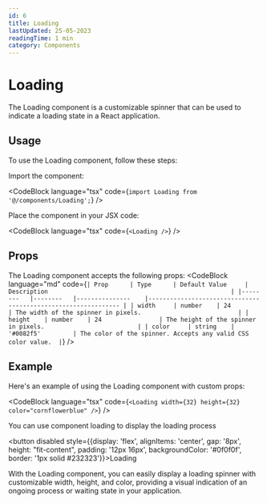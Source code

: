 ```yaml
---
id: 6
title: Loading
lastUpdated: 25-05-2023
readingTime: 1 min
category: Components
---
```



# Loading
The Loading component is a customizable spinner that can be used to indicate a loading state in a React application.

## Usage
To use the Loading component, follow these steps:

Import the component:

<CodeBlock language="tsx" code={`import Loading from '@/components/Loading';`} />

Place the component in your JSX code:

<CodeBlock language="tsx" code={`<Loading />`} />
<br />
<Loading />

## Props

The Loading component accepts the following props:
<CodeBlock language="md" code={`| Prop   	| Type   	| Default Value 	| Description                                                  	|
|--------	|--------	|---------------	|--------------------------------------------------------------	|
| width  	| number 	| 24            	| The width of the spinner in pixels.                          	|
| height 	| number 	| 24            	| The height of the spinner in pixels.                         	|
| color  	| string 	| '#0082f5'     	| The color of the spinner. Accepts any valid CSS color value. 	|`} />

## Example

Here's an example of using the Loading component with custom props:

<CodeBlock language="tsx" code={`<Loading width={32} height={32} color="cornflowerblue" />`} />
<br/>
<Loading width={32} height={32} color="cornflowerblue" />

You can use component loading to display the loading process

<button disabled style={{display: 'flex', alignItems: 'center', gap: '8px', height: "fit-content", padding: '12px 16px', backgroundColor: '#0f0f0f', border: '1px solid #232323'}}>Loading <Loading width={16} height={16} /></button>

With the Loading component, you can easily display a loading spinner with customizable width, height, and color, providing a visual indication of an ongoing process or waiting state in your application.